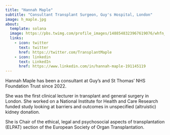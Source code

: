 ```yaml
---
title: "Hannah Maple"
subtitle: "Consultant Transplant Surgeon, Guy's Hospital, London"
image: h_maple.jpg
about:
  template: solana
  image: https://pbs.twimg.com/profile_images/1488548323967619076/whfn_mcX_400x400.jpg
  links:
    - icon: twitter
      text: twitter
      href: https://twitter.com/TransplantMaple
    - icon: linkedin
      text: LinkedIn
      href: https://www.linkedin.com/in/hannah-maple-191145119
---
```


Hannah Maple has been a consultant at Guy's and St Thomas' NHS Foundation Trust since 2022.

She was the first clinical lecturer in transplant and general surgery in London. She worked on a National Institute for Health and Care Research funded study looking at barriers and outcomes in unspecified (altruistic) kidney donation.

She is Chair of the ethical, legal and psychosocial aspects of transplantation (ELPAT) section of the European Society of Organ Transplantation.
